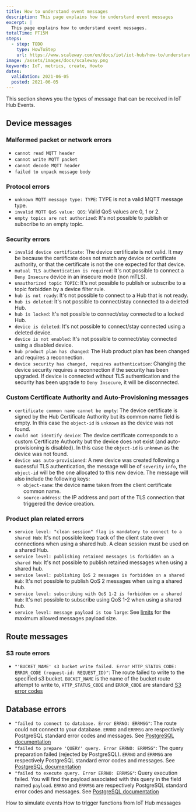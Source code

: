 ```yaml
---
title: How to understand event messages
description: This page explains how to understand event messages
excerpt: |
  This page explains how to understand event messages.
totalTime: PT15M
steps:
  - step: TODO
    type: HowToStep
    url: https://www.scaleway.com/en/docs/iot/iot-hub/how-to/understand-event-messages/
image: /assets/images/docs/scaleway.png
keywords: IoT, metrics, create, Howto
dates:
  validation: 2021-06-05
  posted: 2021-06-05
---
```


This section shows you the types of message that can be received in IoT Hub Events.

## Device messages

### Malformed packet or network errors
- `cannot read MQTT header`
- `cannot write MQTT packet`
- `cannot decode MQTT header`
- `failed to unpack message body`

### Protocol errors
- `unknown MQTT message type: TYPE`: TYPE is not a valid MQTT message type.
- `invalid MQTT QoS value: QOS`: Valid QoS values are 0, 1 or 2.
- `empty topics are not authorized`: It's not possible to publish or subscribe to an empty topic.

### Security errors
- `invalid device certificate`: The device certificate is not valid. It may be because the certificate does not match any device or certificate authority, or that the certificate is not the one expected for that device.
- `mutual TLS authentication is required`: It's not possible to connect a `Deny Insecure` device in an insecure mode (non mTLS).
- `unauthorized topic TOPIC`: It's not possible to publish or subscribe to a topic forbidden by a device filter rule.
- `hub is not ready`: It's not possible to connect to a Hub that is not ready.
- `hub is deleted`: It's not possible to connect/stay connected to a deleted Hub.
- `hub is locked`: It's not possible to connect/stay connected to a locked Hub.
- `device is deleted`: It's not possible to connect/stay connected using a deleted device.
- `device is not enabled`: It's not possible to connect/stay connected using a disabled device.
- `hub product plan has changed`: The Hub product plan has been changed and requires a reconnection.
- `device security has changed, requires authentication`: Changing the device security requires a reconnection if the security has been upgraded. If device is connected without TLS authentication and the security has been upgrade to `Deny Insecure`, it will be disconnected.

### Custom Certificate Authority and Auto-Provisioning messages
- `certificate common name cannot be empty`: The device certificate is signed by the Hub Certificate Authority but its common name field is empty. In this case the `object-id` is `unknown` as the device was not found.
- `could not identify device`: The device certificate corresponds to a custom Certificate Authority but the device does not exist (and auto-provisioning is disabled). In this case the `object-id` is `unknown` as the device was not found.
- `device was auto-provisioned`: A new device was created following a sucessful TLS authentication, the message will be of `severity` `info`, the `object-id` will be the one allocated to this new device. The message will also include the following keys:
	- `object-name`: the device name taken from the client certificate common name.
	- `source-address`: the IP address and port of the TLS connection that triggered the device creation.

### Product plan related errors
- `service level: "clean session" flag is mandatory to connect to a shared Hub`: It's not possible keep track of the client state over connections when using a shared hub. A clean session must be used on a shared Hub.
- `service level: publishing retained messages is forbidden on a shared Hub`: It's not possible to publish retained messages when using a shared hub.
- `service level: publishing QoS 2 messages is forbidden on a shared Hub`: It's not possible to publish QoS 2 messages when using a shared hub.
- `service level: subscribing with QoS 1-2 is forbidden on a shared Hub`: It's not possible to subscribe using QoS 1-2 when using a shared hub.
- `service level: message payload is too large`: See [limits](/iot/iot-hub/reference-content/hubs/#limits-and-quotas) for the maximum allowed messages payload size.

## Route messages

### S3 route errors
- `"'BUCKET_NAME' s3 bucket write failed. Error HTTP_STATUS_CODE: ERROR_CODE (request-id: REQUEST_ID)"`:
    The route failed to write to the specified s3 bucket.
    `BUCKET_NAME` is the name of the bucket route attempt to write to, `HTTP_STATUS_CODE` and `ERROR_CODE` are standard [S3 error codes](https://docs.aws.amazon.com/AmazonS3/latest/API/ErrorResponses.html#ErrorCodeList)

## Database errors

- `"failed to connect to database. Error ERRNO: ERRMSG"`:
    The route could not connect to your database.
    `ERRNO` and `ERRMSG` are respectively PostgreSQL standard error codes and messages. See [PostgreSQL documentation](https://www.postgresql.org/docs/11/errcodes-appendix.html)
- `"failed to prepare 'QUERY' query. Error ERRNO: ERRMSG"`:
    The query preparation failed (rejected by PostgreSQL).
    `ERRNO` and `ERRMSG` are respectively PostgreSQL standard error codes and messages. See [PostgreSQL documentation](https://www.postgresql.org/docs/11/errcodes-appendix.html)
- `"failed to execute query. Error ERRNO: ERRMSG"`:
    Query execution failed. You will find the payload associated with this query in the field named `payload`.
    `ERRNO` and `ERRMSG` are respectively PostgreSQL standard error codes and messages. See [PostgreSQL documentation](https://www.postgresql.org/docs/11/errcodes-appendix.html)

<Navigation title="See Also">
  <PreviousButton to="/iot/iot-hub/how-to/simulate-event/">How to simulate events</PreviousButton>
  <NextButton to="/iot/iot-hub/how-to/trigger-functions-from-messages/">How to trigger functions from IoT Hub messages</NextButton>
</Navigation>
